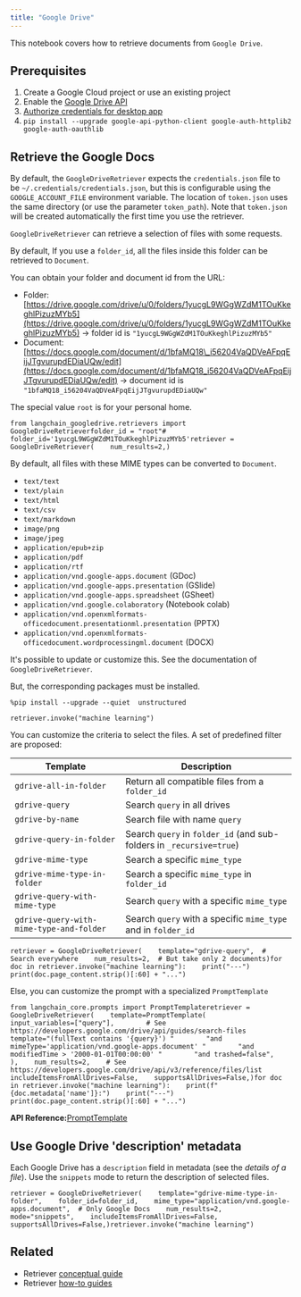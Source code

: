 ```yaml
---
title: "Google Drive"
---
```


This notebook covers how to retrieve documents from `Google Drive`.

## Prerequisites

1. Create a Google Cloud project or use an existing project
2. Enable the [Google Drive API](https://console.cloud.google.com/flows/enableapi?apiid=drive.googleapis.com)
3. [Authorize credentials for desktop app](https://developers.google.com/drive/api/quickstart/python#authorize_credentials_for_a_desktop_application)
4. `pip install --upgrade google-api-python-client google-auth-httplib2 google-auth-oauthlib`

## Retrieve the Google Docs

By default, the `GoogleDriveRetriever` expects the `credentials.json` file to be `~/.credentials/credentials.json`, but this is configurable using the `GOOGLE_ACCOUNT_FILE` environment variable. The location of `token.json` uses the same directory (or use the parameter `token_path`). Note that `token.json` will be created automatically the first time you use the retriever.

`GoogleDriveRetriever` can retrieve a selection of files with some requests.

By default, If you use a `folder_id`, all the files inside this folder can be retrieved to `Document`.

You can obtain your folder and document id from the URL:

* Folder: [https://drive.google.com/drive/u/0/folders/1yucgL9WGgWZdM1TOuKkeghlPizuzMYb5](https://drive.google.com/drive/u/0/folders/1yucgL9WGgWZdM1TOuKkeghlPizuzMYb5) -> folder id is `"1yucgL9WGgWZdM1TOuKkeghlPizuzMYb5"`
* Document: [https://docs.google.com/document/d/1bfaMQ18\_i56204VaQDVeAFpqEijJTgvurupdEDiaUQw/edit](https://docs.google.com/document/d/1bfaMQ18_i56204VaQDVeAFpqEijJTgvurupdEDiaUQw/edit) -> document id is `"1bfaMQ18_i56204VaQDVeAFpqEijJTgvurupdEDiaUQw"`

The special value `root` is for your personal home.

```
from langchain_googledrive.retrievers import GoogleDriveRetrieverfolder_id = "root"# folder_id='1yucgL9WGgWZdM1TOuKkeghlPizuzMYb5'retriever = GoogleDriveRetriever(    num_results=2,)
```

By default, all files with these MIME types can be converted to `Document`.

* `text/text`
* `text/plain`
* `text/html`
* `text/csv`
* `text/markdown`
* `image/png`
* `image/jpeg`
* `application/epub+zip`
* `application/pdf`
* `application/rtf`
* `application/vnd.google-apps.document` (GDoc)
* `application/vnd.google-apps.presentation` (GSlide)
* `application/vnd.google-apps.spreadsheet` (GSheet)
* `application/vnd.google.colaboratory` (Notebook colab)
* `application/vnd.openxmlformats-officedocument.presentationml.presentation` (PPTX)
* `application/vnd.openxmlformats-officedocument.wordprocessingml.document` (DOCX)

It's possible to update or customize this. See the documentation of `GoogleDriveRetriever`.

But, the corresponding packages must be installed.

```
%pip install --upgrade --quiet  unstructured
```

```
retriever.invoke("machine learning")
```

You can customize the criteria to select the files. A set of predefined filter are proposed:

| Template                                 | Description                                                          |
| ---------------------------------------- | -------------------------------------------------------------------- |
| `gdrive-all-in-folder`                   | Return all compatible files from a `folder_id`                       |
| `gdrive-query`                           | Search `query` in all drives                                         |
| `gdrive-by-name`                         | Search file with name `query`                                        |
| `gdrive-query-in-folder`                 | Search `query` in `folder_id` (and sub-folders in `_recursive=true`) |
| `gdrive-mime-type`                       | Search a specific `mime_type`                                        |
| `gdrive-mime-type-in-folder`             | Search a specific `mime_type` in `folder_id`                         |
| `gdrive-query-with-mime-type`            | Search `query` with a specific `mime_type`                           |
| `gdrive-query-with-mime-type-and-folder` | Search `query` with a specific `mime_type` and in `folder_id`        |

```
retriever = GoogleDriveRetriever(    template="gdrive-query",  # Search everywhere    num_results=2,  # But take only 2 documents)for doc in retriever.invoke("machine learning"):    print("---")    print(doc.page_content.strip()[:60] + "...")
```

Else, you can customize the prompt with a specialized `PromptTemplate`

```
from langchain_core.prompts import PromptTemplateretriever = GoogleDriveRetriever(    template=PromptTemplate(        input_variables=["query"],        # See https://developers.google.com/drive/api/guides/search-files        template="(fullText contains '{query}') "        "and mimeType='application/vnd.google-apps.document' "        "and modifiedTime > '2000-01-01T00:00:00' "        "and trashed=false",    ),    num_results=2,    # See https://developers.google.com/drive/api/v3/reference/files/list    includeItemsFromAllDrives=False,    supportsAllDrives=False,)for doc in retriever.invoke("machine learning"):    print(f"{doc.metadata['name']}:")    print("---")    print(doc.page_content.strip()[:60] + "...")
```

**API Reference:**[PromptTemplate](https://python.langchain.com/api_reference/core/prompts/langchain_core.prompts.prompt.PromptTemplate.html)

## Use Google Drive 'description' metadata

Each Google Drive has a `description` field in metadata (see the *details of a file*). Use the `snippets` mode to return the description of selected files.

```
retriever = GoogleDriveRetriever(    template="gdrive-mime-type-in-folder",    folder_id=folder_id,    mime_type="application/vnd.google-apps.document",  # Only Google Docs    num_results=2,    mode="snippets",    includeItemsFromAllDrives=False,    supportsAllDrives=False,)retriever.invoke("machine learning")
```

## Related

* Retriever [conceptual guide](/src/oss/concepts/retrievers)
* Retriever [how-to guides](/src/oss/how_to/#retrievers)
